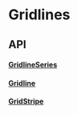
# Gridlines

## API

#### [GridlineSeries](https://github.com/reaviz/reaviz/blob/master/src/common/Gridline/GridlineSeries.tsx)
<PropsTable name="GridlineSeries" />

#### [Gridline](https://github.com/reaviz/reaviz/blob/master/src/common/Gridline/Gridline.tsx)
<PropsTable name="Gridline" />

#### [GridStripe](https://github.com/reaviz/reaviz/blob/master/src/common/Gridline/GridStripe.tsx)
<PropsTable name="GridStripe" />
